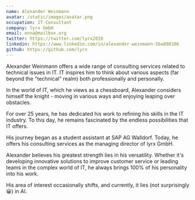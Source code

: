 ```yaml
---
name: Alexander Weinmann
avatar: /static/images/avatar.png
occupation: IT-Consultant
company: lyrx GmbH
email: enna@mailbox.org
twitter: https://twitter.com/lyrx2010
linkedin: https://www.linkedin.com/in/alexander-weinmann-5ba898106
github: https://github.com/lyrx
---
```

Alexander Weinmann offers a wide range of consulting services related to technical issues in IT.
IT inspires him to think about various aspects
(far beyond the "technical" realm) both professionally and personally.

In the world of IT,
which he views as a chessboard, Alexander considers himself the knight -
moving in various ways and enjoying leaping over obstacles.

For over 25 years, he has dedicated his work to refining his skills in the IT industry.
To this day, he remains fascinated by the endless possibilities that IT offers.

His journey began as a student assistant at SAP AG Walldorf. Today, he offers his consulting
services as the managing director of lyrx GmbH.

Alexander believes his greatest strength lies in his versatility. Whether it's developing innovative
solutions to improve customer service or leading teams in the complex world of IT, he always brings
100% of his personality into his work.

His area of interest occasionally shifts, and currently, it lies (not surprisingly 😀) in AI.
